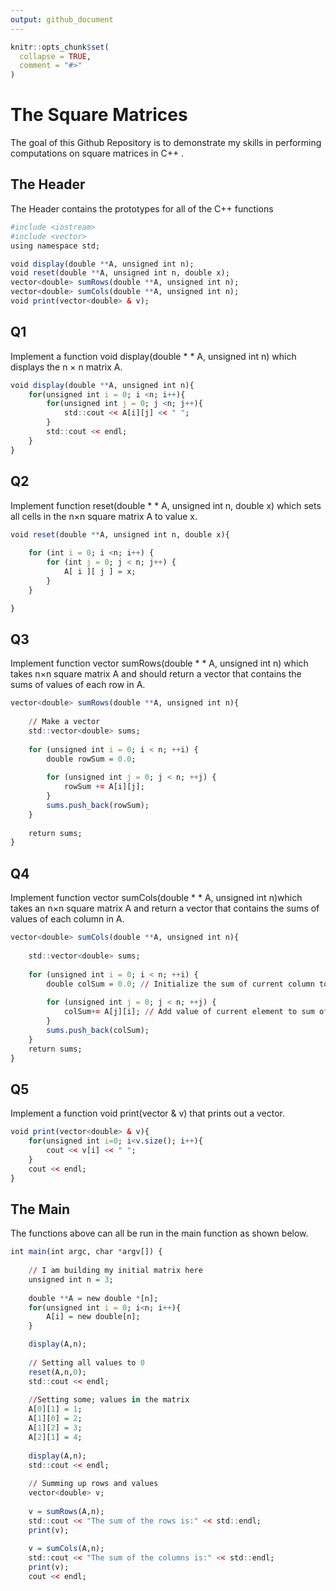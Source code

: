```yaml
---
output: github_document
---
```


<!-- README.md is generated from README.Rmd. Please edit that file -->

```r
knitr::opts_chunk$set(
  collapse = TRUE,
  comment = "#>"
)
```

# The Square Matrices

<!-- badges: start -->
<!-- badges: end -->

The goal of this Github Repository is to demonstrate my skills in performing computations on square matrices in C++ . 


## The Header
The Header contains the prototypes for all of the C++ functions

```r
#include <iostream>
#include <vector>
using namespace std;

void display(double **A, unsigned int n);
void reset(double **A, unsigned int n, double x);
vector<double> sumRows(double **A, unsigned int n);
vector<double> sumCols(double **A, unsigned int n);
void print(vector<double> & v);

```

## Q1
Implement a function void display(double * * A, unsigned int n) which displays the n × n matrix A.

```r
void display(double **A, unsigned int n){
    for(unsigned int i = 0; i <n; i++){
        for(unsigned int j = 0; j <n; j++){
            std::cout << A[i][j] << " ";
        }
        std::cout << endl;
    }
}
```

## Q2
Implement function reset(double * * A, unsigned int n, double x) which sets all cells in the n×n square matrix A to value x.

```r
void reset(double **A, unsigned int n, double x){
    
    for (int i = 0; i <n; i++) {
        for (int j = 0; j < n; j++) {
            A[ i ][ j ] = x;
        }
    }

}

```

## Q3
Implement function vector<double> sumRows(double * * A, unsigned int n) which takes n×n square matrix A and 
should return a vector that contains the sums of values of each row in A. 

```r
vector<double> sumRows(double **A, unsigned int n){
    
    // Make a vector 
    std::vector<double> sums;
    
    for (unsigned int i = 0; i < n; ++i) {
        double rowSum = 0.0;
        
        for (unsigned int j = 0; j < n; ++j) {
            rowSum += A[i][j];
        }
        sums.push_back(rowSum);
    }
    
    return sums;
}
```

## Q4
Implement function vector<double> sumCols(double * * A, unsigned int n)which takes an n×n square matrix A and 
return a vector that contains the sums of values of each column in A.

```r
vector<double> sumCols(double **A, unsigned int n){
    
    std::vector<double> sums;
    
    for (unsigned int i = 0; i < n; ++i) {
        double colSum = 0.0; // Initialize the sum of current column to 0.0
            
        for (unsigned int j = 0; j < n; ++j) {
            colSum+= A[j][i]; // Add value of current element to sum of corresponding column
        }
        sums.push_back(colSum);
    }
    return sums;
}
```

## Q5
Implement a function void print(vector<double> & v) that prints out a vector. 

```r
void print(vector<double> & v){
    for(unsigned int i=0; i<v.size(); i++){
        cout << v[i] << " ";
    }
    cout << endl;
}
```

## The Main 

The functions above can all be run in the main function as shown below. 

```r
int main(int argc, char *argv[]) {
    
    // I am building my initial matrix here
    unsigned int n = 3;
    
    double **A = new double *[n];
    for(unsigned int i = 0; i<n; i++){
        A[i] = new double[n];
    }

    display(A,n);
    
    // Setting all values to 0
    reset(A,n,0);
    std::cout << endl;
    
    //Setting some; values in the matrix
    A[0][1] = 1;
    A[1][0] = 2;
    A[1][2] = 3;
    A[2][1] = 4;
    
    display(A,n);
    std::cout << endl;
    
    // Summing up rows and values
    vector<double> v;
    
    v = sumRows(A,n);
    std::cout << "The sum of the rows is:" << std::endl;
    print(v);
    
    v = sumCols(A,n);
    std::cout << "The sum of the columns is:" << std::endl;
    print(v);
    cout << endl;

```


